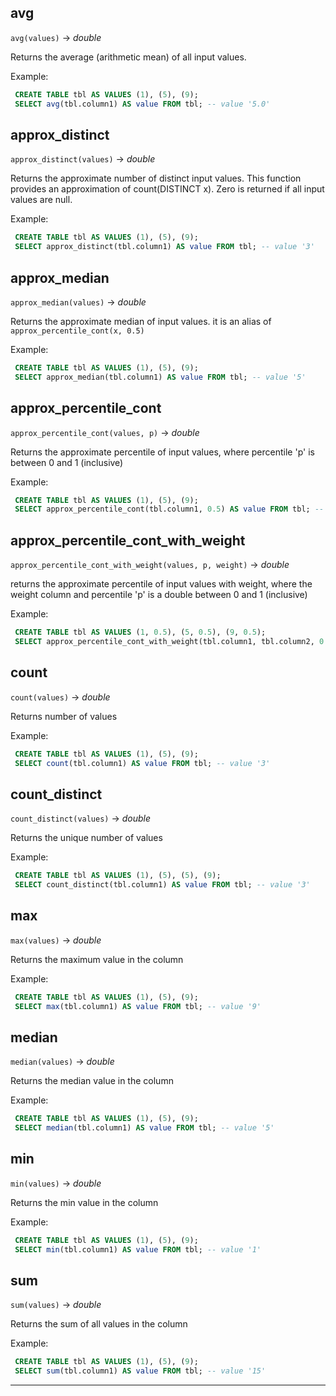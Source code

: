 ## avg

   `avg(values)` → *double*

Returns the average (arithmetic mean) of all input values.  

 
Example: 
```sql 
 CREATE TABLE tbl AS VALUES (1), (5), (9); 
 SELECT avg(tbl.column1) AS value FROM tbl; -- value '5.0' 
``` 
## approx_distinct

   `approx_distinct(values)` → *double*

Returns the approximate number of distinct input values. This function provides an approximation of count(DISTINCT x). Zero is returned if all input values are null. 

 
Example: 
```sql 
 CREATE TABLE tbl AS VALUES (1), (5), (9); 
 SELECT approx_distinct(tbl.column1) AS value FROM tbl; -- value '3' 
``` 
## approx_median

   `approx_median(values)` → *double*

Returns the approximate median of input values. it is an alias of `approx_percentile_cont(x, 0.5)` 

 
Example: 
```sql 
 CREATE TABLE tbl AS VALUES (1), (5), (9); 
 SELECT approx_median(tbl.column1) AS value FROM tbl; -- value '5' 
``` 
## approx_percentile_cont

   `approx_percentile_cont(values, p)` → *double*

Returns the approximate percentile of input values, where percentile 'p' is between 0 and 1 (inclusive) 

 
Example: 
```sql 
 CREATE TABLE tbl AS VALUES (1), (5), (9); 
 SELECT approx_percentile_cont(tbl.column1, 0.5) AS value FROM tbl; -- value '5' 
``` 
## approx_percentile_cont_with_weight

   `approx_percentile_cont_with_weight(values, p, weight)` → *double*

returns the approximate percentile of input values with weight, where the weight column and percentile 'p' is a double between 0 and 1 (inclusive) 

 
Example: 
```sql 
 CREATE TABLE tbl AS VALUES (1, 0.5), (5, 0.5), (9, 0.5); 
 SELECT approx_percentile_cont_with_weight(tbl.column1, tbl.column2, 0.5) AS value FROM tbl; -- value '7' 
``` 
## count

   `count(values)` → *double*

Returns number of values 

 
Example: 
```sql 
 CREATE TABLE tbl AS VALUES (1), (5), (9); 
 SELECT count(tbl.column1) AS value FROM tbl; -- value '3' 
``` 
## count_distinct

   `count_distinct(values)` → *double*

Returns the unique number of values 

 
Example: 
```sql 
 CREATE TABLE tbl AS VALUES (1), (5), (5), (9); 
 SELECT count_distinct(tbl.column1) AS value FROM tbl; -- value '3' 
``` 
## max

   `max(values)` → *double*

Returns the maximum value in the column 

 
Example: 
```sql 
 CREATE TABLE tbl AS VALUES (1), (5), (9); 
 SELECT max(tbl.column1) AS value FROM tbl; -- value '9' 
``` 
## median

   `median(values)` → *double*

Returns the median value in the column 

 
Example: 
```sql 
 CREATE TABLE tbl AS VALUES (1), (5), (9); 
 SELECT median(tbl.column1) AS value FROM tbl; -- value '5' 
``` 
## min

   `min(values)` → *double*

Returns the min value in the column 

 
Example: 
```sql 
 CREATE TABLE tbl AS VALUES (1), (5), (9); 
 SELECT min(tbl.column1) AS value FROM tbl; -- value '1' 
``` 
## sum

   `sum(values)` → *double*

Returns the sum of all values in the column 

 
Example: 
```sql 
 CREATE TABLE tbl AS VALUES (1), (5), (9); 
 SELECT sum(tbl.column1) AS value FROM tbl; -- value '15' 
``` 
-------------------------- 
